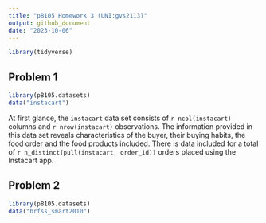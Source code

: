 ```yaml
---
title: "p8105 Homework 3 (UNI:gvs2113)"
output: github_document
date: "2023-10-06"
---
```


```r
library(tidyverse)
```

## Problem 1 
```r
library(p8105.datasets)
data("instacart")

```

At first glance, the `instacart` data set consists of `r ncol(instacart)` columns and `r nrow(instacart)` observations. The information provided in this data set reveals characteristics of the buyer, their buying habits, the food order and the food products included. There is data included for a total of `r n_distinct(pull(instacart, order_id))` orders placed using the Instacart app. 

## Problem 2 
```r
library(p8105.datasets)
data("brfss_smart2010")
```

